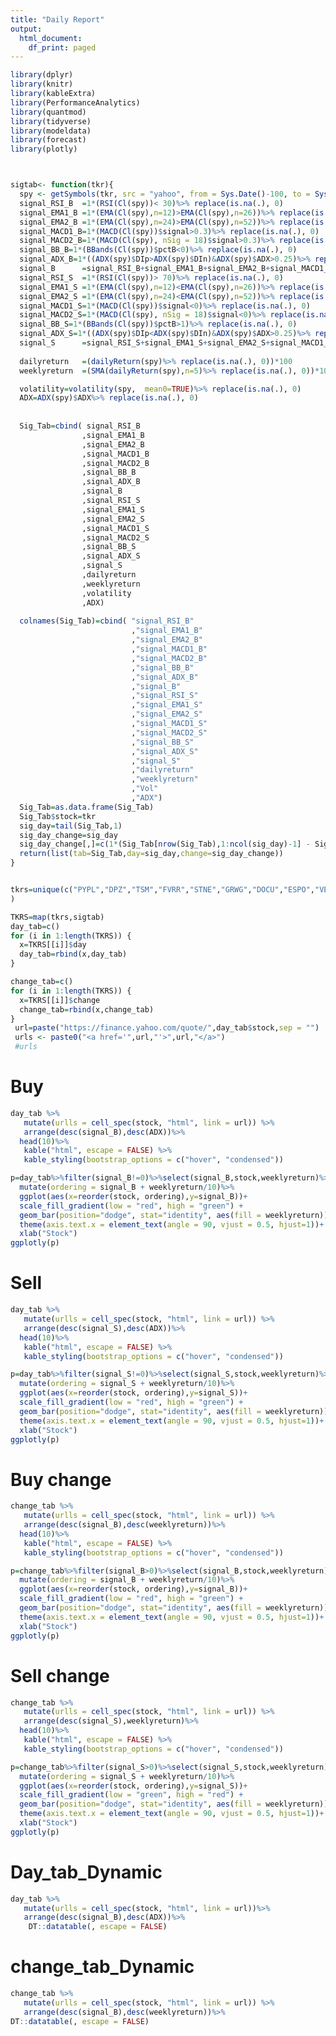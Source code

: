 ```yaml
---
title: "Daily Report"
output: 
  html_document:
    df_print: paged
---
```


```r
library(dplyr)
library(knitr)
library(kableExtra)
library(PerformanceAnalytics)
library(quantmod)
library(tidyverse)
library(modeldata)
library(forecast)
library(plotly)



sigtab<- function(tkr){
  spy <- getSymbols(tkr, src = "yahoo", from = Sys.Date()-100, to = Sys.Date(), auto.assign = FALSE)
  signal_RSI_B  =1*(RSI(Cl(spy))< 30)%>% replace(is.na(.), 0)
  signal_EMA1_B =1*(EMA(Cl(spy),n=12)>EMA(Cl(spy),n=26))%>% replace(is.na(.), 0)
  signal_EMA2_B =1*(EMA(Cl(spy),n=24)>EMA(Cl(spy),n=52))%>% replace(is.na(.), 0)
  signal_MACD1_B=1*(MACD(Cl(spy))$signal>0.3)%>% replace(is.na(.), 0)
  signal_MACD2_B=1*(MACD(Cl(spy), nSig = 18)$signal>0.3)%>% replace(is.na(.), 0)
  signal_BB_B=1*(BBands(Cl(spy))$pctB<0)%>% replace(is.na(.), 0)
  signal_ADX_B=1*((ADX(spy)$DIp>ADX(spy)$DIn)&ADX(spy)$ADX>0.25)%>% replace(is.na(.), 0)
  signal_B      =signal_RSI_B+signal_EMA1_B+signal_EMA2_B+signal_MACD1_B+signal_MACD2_B+signal_BB_B+signal_ADX_B
  signal_RSI_S  =1*(RSI(Cl(spy))> 70)%>% replace(is.na(.), 0)
  signal_EMA1_S =1*(EMA(Cl(spy),n=12)<EMA(Cl(spy),n=26))%>% replace(is.na(.), 0)
  signal_EMA2_S =1*(EMA(Cl(spy),n=24)<EMA(Cl(spy),n=52))%>% replace(is.na(.), 0)
  signal_MACD1_S=1*(MACD(Cl(spy))$signal<0)%>% replace(is.na(.), 0)
  signal_MACD2_S=1*(MACD(Cl(spy), nSig = 18)$signal<0)%>% replace(is.na(.), 0)
  signal_BB_S=1*(BBands(Cl(spy))$pctB>1)%>% replace(is.na(.), 0)
  signal_ADX_S=1*((ADX(spy)$DIp<ADX(spy)$DIn)&ADX(spy)$ADX>0.25)%>% replace(is.na(.), 0)
  signal_S      =signal_RSI_S+signal_EMA1_S+signal_EMA2_S+signal_MACD1_S+signal_MACD2_S+signal_BB_S+signal_ADX_S
  
  dailyreturn   =(dailyReturn(spy)%>% replace(is.na(.), 0))*100
  weeklyreturn  =(SMA(dailyReturn(spy),n=5)%>% replace(is.na(.), 0))*100

  volatility=volatility(spy,  mean0=TRUE)%>% replace(is.na(.), 0)
  ADX=ADX(spy)$ADX%>% replace(is.na(.), 0)
  
  
  Sig_Tab=cbind( signal_RSI_B  
                ,signal_EMA1_B 
                ,signal_EMA2_B 
                ,signal_MACD1_B
                ,signal_MACD2_B
                ,signal_BB_B
                ,signal_ADX_B
                ,signal_B      
                ,signal_RSI_S  
                ,signal_EMA1_S 
                ,signal_EMA2_S 
                ,signal_MACD1_S
                ,signal_MACD2_S
                ,signal_BB_S
                ,signal_ADX_S
                ,signal_S      
                ,dailyreturn   
                ,weeklyreturn
                ,volatility
                ,ADX)
  
  colnames(Sig_Tab)=cbind( "signal_RSI_B"
                           ,"signal_EMA1_B" 
                           ,"signal_EMA2_B" 
                           ,"signal_MACD1_B"
                           ,"signal_MACD2_B"
                           ,"signal_BB_B"
                           ,"signal_ADX_B"
                           ,"signal_B"      
                           ,"signal_RSI_S"  
                           ,"signal_EMA1_S" 
                           ,"signal_EMA2_S" 
                           ,"signal_MACD1_S"
                           ,"signal_MACD2_S"
                           ,"signal_BB_S"
                           ,"signal_ADX_S"
                           ,"signal_S"      
                           ,"dailyreturn"   
                           ,"weeklyreturn"
                           ,"Vol"
                           ,"ADX")
  Sig_Tab=as.data.frame(Sig_Tab)
  Sig_Tab$stock=tkr
  sig_day=tail(Sig_Tab,1)
  sig_day_change=sig_day
  sig_day_change[,]=c(1*(Sig_Tab[nrow(Sig_Tab),1:ncol(sig_day)-1] - Sig_Tab[nrow(Sig_Tab)-1,1:ncol(sig_day)-1]),tkr)
  return(list(tab=Sig_Tab,day=sig_day,change=sig_day_change))
}



```


```r
tkrs=unique(c("PYPL","DPZ","TSM","FVRR","STNE","GRWG","DOCU","ESPO","VEEV","OKTA","CWH","TWOU","MAXR","COST","NTSX","MA","V","LUMN","BTI","CLX","TRP.TO","RSI.TO","LSPD.TO","ATE.TO","EDGE.TO","ZEO.TO","ZRE.TO","RCI-B.TO","BTO.TO","ABX.TO","NWH-UN.TO","SJR-B.TO","IHI","XEG.TO","XMA.TO","XIN.TO","XMD.TO","XIT.TO","SU.TO","MFC.TO","TRP.TO","T.TO","BEPC.TO","KL.TO","CGL.TO","SKYY","RNW.TO","PSI","ICLN","ARKK","ETHQ.TO","RSI.TO","LSPD.TO","ATE.TO","LIFE.TO","MCHI","XCH.TO","IHF","ZEO.TO","XGD.TO","ZRE.TO","HACK","RCI-B.TO","BTO.TO","ABX.TO","NWH-UN.TO","XTR.TO","XEG.TO","XMA.TO","XIN.TO","XMD.TO","XIT.TO","BIP-UN.TO","AP-UN.TO","RTH","TAN","PBD","EMQQ","KGRN","VDY.TO","ROBO","BLDP.TO","AC.TO","DGRO","BCE.TO","ATZ.TO","ARRY","ZCH.TO","REI-UN.TO","BB.TO","GNOM","ARKG","VGRO.TO","SCHD","WCN.TO","RBA.TO","VRE.TO","XDSR.TO","BEP-UN.TO","XEQT.TO","XQQ.TO","VFV.TO","CNR.TO","XUH.TO","XUU.TO","PSI","IGV","PSJ","SOXX","IHI","IVW","XST.TO","XUT.TO","CPX.TO","HXS.TO","HXQ.TO","XHC.TO","BNS.TO","TD.TO","ENB.TO","CNQ.TO","RY.TO","CSIQ","PLTR","TGT","BMO","C","BTI","ETHQ.TO","RSI.TO","GDNP.V","LSPD.TO","ATE.TO","EDGE.TO","ZEO.TO","ZRE.TO","RCI-B.TO","BTO.TO","ABX.TO","NWH-UN.TO","SJR-B.TO","IHI","XEG.TO","XMA.TO","XIN.TO","XMD.TO","XIT.TO","SU.TO","MFC.TO","TRP.TO","T.TO","BEPC.TO","KL.TO","CGL.TO","SKYY","RNW.TO","PSI","ICLN","HEO.V","ARKK","BNS.TO","TD.TO","ENB.TO","CNQ.TO","RY.TO","CSIQ","PLTR","TGT","BMO","C","BTI","ETHQ.TO","RSI.TO","GDNP.V","LSPD.TO","ATE.TO","IPA.V","LIFE.TO","MCHI","XCH.TO","IHF","ZEO.TO","XGD.TO","ZRE.TO","HACK","RCI-B.TO","BTO.TO","ABX.TO","NWH-UN.TO","XTR.TO","XEG.TO","XMA.TO","XIN.TO","XMD.TO","XIT.TO","BIP-UN.TO","AP-UN.TO","RTH","TAN","PBD","EMQQ","KGRN","VDY.TO","ROBO","BLDP.TO","AC.TO","DGRO","BCE.TO","ATZ.TO","ARRY","ZCH.TO","REI-UN.TO","BB.TO","GNOM","ARKG","VGRO.TO","SCHD","WCN.TO","RBA.TO","VRE.TO","XDSR.TO","BEP-UN.TO","XEQT.TO","XQQ.TO","VFV.TO","CNR.TO","XUH.TO","XUU.TO","PSI","IGV","PSJ","SOXX","IHI","IVW","XST.TO","XUT.TO","CPX.TO","HXS.TO","HXQ.TO","XHC.TO","BAM-A.TO","CVE.TO")
)

TKRS=map(tkrs,sigtab)
day_tab=c()
for (i in 1:length(TKRS)) {
  x=TKRS[[i]]$day
  day_tab=rbind(x,day_tab)
}

change_tab=c()
for (i in 1:length(TKRS)) {
  x=TKRS[[i]]$change
  change_tab=rbind(x,change_tab)
}
 url=paste("https://finance.yahoo.com/quote/",day_tab$stock,sep = "")
 urls <- paste0("<a href='",url,"'>",url,"</a>")
 #urls
```

# Buy

```r
day_tab %>% 
   mutate(urlls = cell_spec(stock, "html", link = url)) %>%
   arrange(desc(signal_B),desc(ADX))%>%
  head(10)%>%
   kable("html", escape = FALSE) %>%
   kable_styling(bootstrap_options = c("hover", "condensed"))
```

```r
p=day_tab%>%filter(signal_B!=0)%>%select(signal_B,stock,weeklyreturn)%>%mutate(stock=as.factor(stock))%>%
  mutate(ordering = signal_B + weeklyreturn/10)%>%
  ggplot(aes(x=reorder(stock, ordering),y=signal_B))+
  scale_fill_gradient(low = "red", high = "green") + 
  geom_bar(position="dodge", stat="identity", aes(fill = weeklyreturn))+
  theme(axis.text.x = element_text(angle = 90, vjust = 0.5, hjust=1))+
  xlab("Stock")
ggplotly(p)

```

# Sell

```r
day_tab %>% 
   mutate(urlls = cell_spec(stock, "html", link = url)) %>%
   arrange(desc(signal_S),desc(ADX))%>%
  head(10)%>%
   kable("html", escape = FALSE) %>%
   kable_styling(bootstrap_options = c("hover", "condensed"))
```


```r
p=day_tab%>%filter(signal_S!=0)%>%select(signal_S,stock,weeklyreturn)%>%mutate(stock=as.factor(stock))%>%
  mutate(ordering = signal_S + weeklyreturn/10)%>%
  ggplot(aes(x=reorder(stock, ordering),y=signal_S))+
  scale_fill_gradient(low = "red", high = "green") + 
  geom_bar(position="dodge", stat="identity", aes(fill = weeklyreturn))+
  theme(axis.text.x = element_text(angle = 90, vjust = 0.5, hjust=1))+
  xlab("Stock")
ggplotly(p)
```

# Buy change

```r
change_tab %>% 
   mutate(urlls = cell_spec(stock, "html", link = url)) %>%
   arrange(desc(signal_B),desc(weeklyreturn))%>%
  head(10)%>%
   kable("html", escape = FALSE) %>%
   kable_styling(bootstrap_options = c("hover", "condensed"))
```

```r
p=change_tab%>%filter(signal_B>0)%>%select(signal_B,stock,weeklyreturn)%>%mutate(stock=as.factor(stock))%>%
  mutate(ordering = signal_B + weeklyreturn/10)%>%
  ggplot(aes(x=reorder(stock, ordering),y=signal_B))+
  scale_fill_gradient(low = "red", high = "green") + 
  geom_bar(position="dodge", stat="identity", aes(fill = weeklyreturn))+
  theme(axis.text.x = element_text(angle = 90, vjust = 0.5, hjust=1))+
  xlab("Stock")
ggplotly(p)

```

# Sell change

```r
change_tab %>% 
   mutate(urlls = cell_spec(stock, "html", link = url)) %>%
   arrange(desc(signal_S),weeklyreturn)%>%
  head(10)%>%
   kable("html", escape = FALSE) %>%
   kable_styling(bootstrap_options = c("hover", "condensed"))
```


```r
p=change_tab%>%filter(signal_S>0)%>%select(signal_S,stock,weeklyreturn)%>%mutate(stock=as.factor(stock))%>%
  mutate(ordering = signal_S + weeklyreturn/10)%>%
  ggplot(aes(x=reorder(stock, ordering),y=signal_S))+
  scale_fill_gradient(low = "green", high = "red") + 
  geom_bar(position="dodge", stat="identity", aes(fill = weeklyreturn))+
  theme(axis.text.x = element_text(angle = 90, vjust = 0.5, hjust=1))+
  xlab("Stock")
ggplotly(p)
```


# Day_tab_Dynamic

```r
day_tab %>% 
   mutate(urlls = cell_spec(stock, "html", link = url))%>%
   arrange(desc(signal_B),desc(ADX))%>%
    DT::datatable(, escape = FALSE)
```

# change_tab_Dynamic

```r
change_tab %>% 
   mutate(urlls = cell_spec(stock, "html", link = url)) %>%
   arrange(desc(signal_B),desc(weeklyreturn))%>%
DT::datatable(, escape = FALSE)
```

